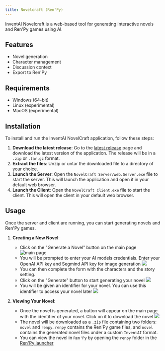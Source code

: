 ```yaml
---
title: Novelcraft (Ren'Py)
---
```


InventAI Novelcraft is a web-based tool for generating interactive novels and Ren'Py games using AI.

## Features

- Novel generation
- Character management
- Discussion context
- Export to Ren'Py

## Requirements
- Windows (64-bit)
- Linux (experimental)
- MacOS (experimental)

## Installation

To install and run the InventAI NovelCraft application, follow these steps:
1. **Download the latest release**: Go to the [latest release](https://github.com/InventaiSIL/novelcraft/releases) page and download the latest version of the application. The release will be in a `.zip` or `.tar.gz` format.
2. **Extract the files**: Unzip or untar the downloaded file to a directory of your choice.
3. **Launch the Server**: Open the `NovelCraft Server/web.Server.exe` file to start the server. This will launch the application and open it in your default web browser.
4. **Launch the Client**: Open the `NovelCraft Client.exe` file to start the client. This will open the client in your default web browser.

## Usage

Once the server and client are running, you can start generating novels and Ren'Py games.

1. **Creating a New Novel**: 
   - Click on the "Generate a Novel" button on the main page ![main page](main-page.png)
   - You will be prompted to enter your AI models credentials. Enter your OpenAI API key and Segmind API key for image generation ![](credentials.png)
   - You can then complete the form with the characters and the story setting.
   - Click on the "Generate" button to start generating your novel ![](generate.png)
   - You will be given an identifier for your novel. You can use this identifier to access your novel later ![](novel-finder.png)

2. **Viewing Your Novel**:
   - Once the novel is generated, a button will appear on the main page with the identifier of your novel. Click on it to download the novel ![](novel-download.png)
   - The novel will be downloaded as a `.zip` file containing two folders: `novel` and `renpy`. `renpy` contains the Ren'Py game files, and `novel` contains the generated novel files under a custom `InventAI` format.
   - You can view the novel in `Ren'Py` by opening the `renpy` folder in the [Ren'Py launcher](https://www.renpy.org/)